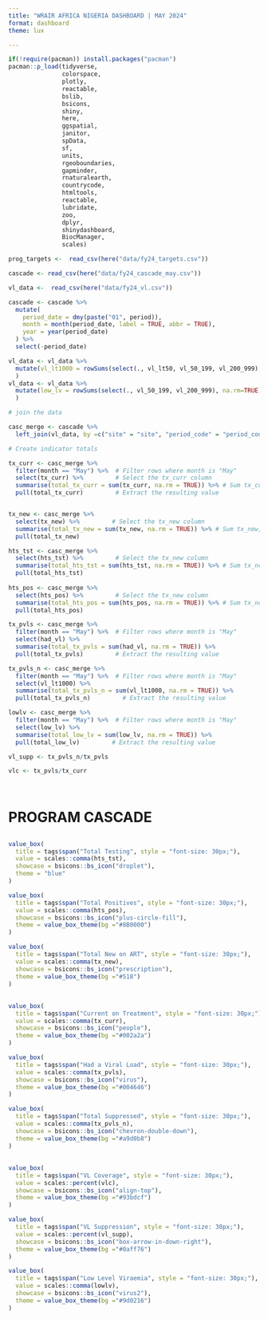 ```yaml
---
title: "WRAIR AFRICA NIGERIA DASHBOARD | MAY 2024"
format: dashboard
theme: lux

---
```


```r
if(!require(pacman)) install.packages("pacman")
pacman::p_load(tidyverse,
               colorspace,
               plotly,
               reactable,
               bslib,
               bsicons,
               shiny,
               here,
               ggspatial,
               janitor,
               spData,
               sf,
               units,
               rgeoboundaries,
               gapminder,
               rnaturalearth,
               countrycode,
               htmltools,
               reactable,
               lubridate,
               zoo, 
               dplyr,
               shinydashboard,
               BiocManager,
               scales)
```

```r

prog_targets <-  read_csv(here("data/fy24_targets.csv"))

cascade <- read_csv(here("data/fy24_cascade_may.csv"))

vl_data <-  read_csv(here("data/fy24_vl.csv"))
```

```r
cascade <- cascade %>% 
  mutate(
    period_date = dmy(paste("01", period)),
    month = month(period_date, label = TRUE, abbr = TRUE),
    year = year(period_date)
  ) %>%
  select(-period_date)

vl_data <- vl_data %>% 
  mutate(vl_lt1000 = rowSums(select(., vl_lt50, vl_50_199, vl_200_999), na.rm=TRUE)
  )
vl_data <- vl_data %>% 
  mutate(low_lv = rowSums(select(., vl_50_199, vl_200_999), na.rm=TRUE)
  )

```

```r
# join the data

casc_merge <- cascade %>% 
  left_join(vl_data, by =c("site" = "site", "period_code" = "period_code"))

```


```r
# Create indicator totals

tx_curr <- casc_merge %>%
  filter(month == "May") %>%  # Filter rows where month is "May"
  select(tx_curr) %>%         # Select the tx_curr column
  summarise(total_tx_curr = sum(tx_curr, na.rm = TRUE)) %>% # Sum tx_curr, handling NA values
  pull(total_tx_curr)         # Extract the resulting value


tx_new <- casc_merge %>%
  select(tx_new) %>%         # Select the tx_new column
  summarise(total_tx_new = sum(tx_new, na.rm = TRUE)) %>% # Sum tx_new, handling NA values
  pull(total_tx_new)

hts_tst <- casc_merge %>%
  select(hts_tst) %>%         # Select the tx_new column
  summarise(total_hts_tst = sum(hts_tst, na.rm = TRUE)) %>% # Sum tx_new, handling NA values
  pull(total_hts_tst)
 
hts_pos <- casc_merge %>%
  select(hts_pos) %>%         # Select the tx_new column
  summarise(total_hts_pos = sum(hts_pos, na.rm = TRUE)) %>% # Sum tx_new, handling NA values
  pull(total_hts_pos)

tx_pvls <- casc_merge %>%
  filter(month == "May") %>%  # Filter rows where month is "May"
  select(had_vl) %>%         
  summarise(total_tx_pvls = sum(had_vl, na.rm = TRUE)) %>% 
  pull(total_tx_pvls)         # Extract the resulting value

tx_pvls_n <- casc_merge %>%
  filter(month == "May") %>%  # Filter rows where month is "May"
  select(vl_lt1000) %>%         
  summarise(total_tx_pvls_n = sum(vl_lt1000, na.rm = TRUE)) %>% 
  pull(total_tx_pvls_n)         # Extract the resulting value

lowlv <- casc_merge %>%
  filter(month == "May") %>%  # Filter rows where month is "May"
  select(low_lv) %>%         
  summarise(total_low_lv = sum(low_lv, na.rm = TRUE)) %>% 
  pull(total_low_lv)         # Extract the resulting value

vl_supp <- tx_pvls_n/tx_pvls

vlc <- tx_pvls/tx_curr

 
```


# PROGRAM CASCADE

## {height=30%}

```r
value_box(
  title = tags$span("Total Testing", style = "font-size: 30px;"),
  value = scales::comma(hts_tst),
  showcase = bsicons::bs_icon("droplet"),
  theme = "blue"
)
```

```r
value_box(
  title = tags$span("Total Positives", style = "font-size: 30px;"),
  value = scales::comma(hts_pos),
  showcase = bsicons::bs_icon("plus-circle-fill"),
  theme = value_box_theme(bg ="#8B0000")
)
```

```r
value_box(
  title = tags$span("Total New on ART", style = "font-size: 30px;"),
  value = scales::comma(tx_new),
  showcase = bsicons::bs_icon("prescription"),
  theme = value_box_theme(bg ="#518")
)
```

## {height=30%}

```r
value_box(
  title = tags$span("Current on Treatment", style = "font-size: 30px;"),
  value = scales::comma(tx_curr),
  showcase = bsicons::bs_icon("people"),
  theme = value_box_theme(bg ="#002a2a")
)
```

```r
value_box(
  title = tags$span("Had a Viral Load", style = "font-size: 30px;"),
  value = scales::comma(tx_pvls),
  showcase = bsicons::bs_icon("virus"),
  theme = value_box_theme(bg ="#004646")
)
```

```r
value_box(
  title = tags$span("Total Suppressed", style = "font-size: 30px;"),
  value = scales::comma(tx_pvls_n),
  showcase = bsicons::bs_icon("chevron-double-down"),
  theme = value_box_theme(bg ="#a9d0b8")
)
```

## {height=40%}
```r
value_box(
  title = tags$span("VL Coverage", style = "font-size: 30px;"),
  value = scales::percent(vlc),
  showcase = bsicons::bs_icon("align-top"),
  theme = value_box_theme(bg ="#93bdcf")
)
```

```r
value_box(
  title = tags$span("VL Suppression", style = "font-size: 30px;"),
  value = scales::percent(vl_supp),
  showcase = bsicons::bs_icon("box-arrow-in-down-right"),
  theme = value_box_theme(bg ="#0aff76")
)
```

```r
value_box(
  title = tags$span("Low Level Viraemia", style = "font-size: 30px;"),
  value = scales::comma(lowlv),
  showcase = bsicons::bs_icon("virus2"),
  theme = value_box_theme(bg ="#9d0216")
)
```
